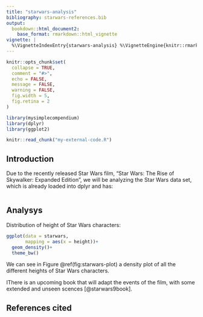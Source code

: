 ```yaml
---
title: "starwars-analysis"
bibliography: starwars-references.bib
output: 
  bookdown::html_document2:
    base_format: rmarkdown::html_vignette
vignette: |
  %\VignetteIndexEntry{starwars-analysis} %\VignetteEngine{knitr::rmarkdown} %\VignetteEncoding{UTF-8}
---
```


```r
knitr::opts_chunk$set(
  collapse = TRUE,
  comment = "#>",
  echo = FALSE,
  message = FALSE,
  warning = FALSE,
  fig.width = 5,
  fig.retina = 2
)
```

```r
library(mysimplecompendium)
library(dplyr)
library(ggplot2)
```

```r
knitr::read_chunk("my-external-code.R") 
```

## Introduction
Due to the recently released Star Wars film, "Star Wars: The Rise of Skywalker: Expanded Edition", we will be analyzing the Star Wars data set, which is already loaded into dplyr and has:

```r
``` 


## Analysys
Distribution of height of Star Wars characters:

```r
ggplot(data = starwars,
       mapping = aes(x = height))+
  geom_density()+
  theme_bw()
```

We can see in Figure \@ref(fig:starwars-plot) a density plot of all the different heights of Star Wars characters.


IThere is an upcoming book that will adapt the events of the film, with some extended and unseen scences [@starwars9book].

## References cited
